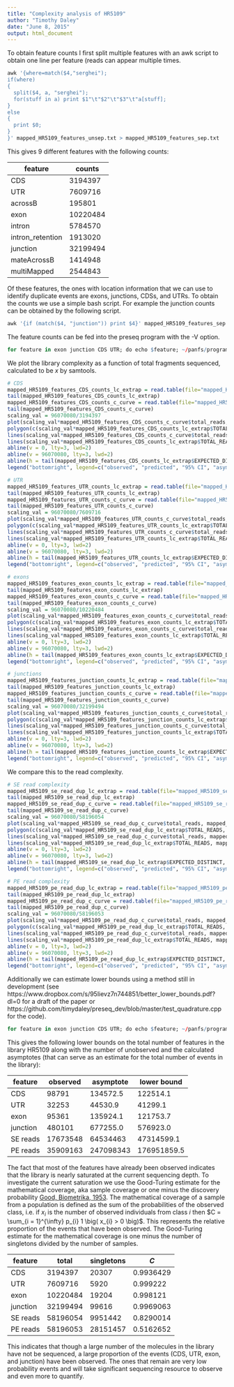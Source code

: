 ```yaml
---
title: "Complexity analysis of HR5109"
author: "Timothy Daley"
date: "June 8, 2015"
output: html_document
---
```


To obtain feature counts I first split multiple features with an awk script to obtain one line per feature (reads can appear multiple times.

```r
awk '{where=match($4,"serghei");
if(where)
{
  split($4, a, "serghei");
  for(stuff in a) print $1"\t"$2"\t"$3"\t"a[stuff];
}
else
{
  print $0;
}
}' mapped_HR5109_features_unsep.txt > mapped_HR5109_features_sep.txt
```

This gives 9 different features with the following counts:

feature | counts
-------|---------
CDS | 3194397
UTR  | 7609716
acrossB | 195801
exon | 10220484
intron | 5784570
intron_retention | 1913020
junction | 32199494
mateAcrossB | 1414948
multiMapped | 2544843

Of these features, the ones with location information that we can use to identify duplicate events are exons, junctions, CDSs, and UTRs.  To obtain the counts we use a simple bash script.  For example the junction counts can be obtained by the following script.

```r
awk '{if (match($4, "junction")) print $4}' mapped_HR5109_features_sep.txt | sort | uniq -c | awk '{print $1}' > mapped_HR5109_features_junction_counts.txt
```

The feature counts can be fed into the preseq program with the -V option.

```r
for feature in exon junction CDS UTR; do echo $feature; ~/panfs/programs/preseq lc_extrap -V -v -s 100000 -o mapped_HR5109_features_${feature}_counts_lc_extrap.txt mapped_HR5109_features_${feature}_counts.txt &> mapped_HR5109_features_${feature}_counts_lc_extrap_out.txt; ~/panfs/programs/preseq c_curve -V -v -s 100000 -o mapped_HR5109_features_${feature}_counts_c_curve.txt mapped_HR5109_features_${feature}_counts.txt &> mapped_HR5109_features_${feature}_counts_c_curve_out.txt; done
```

We plot the library complexity as a function of total fragments sequenced, calculated to be $x$ by samtools. 

```r
# CDS
mapped_HR5109_features_CDS_counts_lc_extrap = read.table(file="mapped_HR5109_features_CDS_counts_lc_extrap.txt", header=T)
tail(mapped_HR5109_features_CDS_counts_lc_extrap)
mapped_HR5109_features_CDS_counts_c_curve = read.table(file="mapped_HR5109_features_CDS_counts_c_curve.txt", header=T)
tail(mapped_HR5109_features_CDS_counts_c_curve)
scaling_val = 96070080/3194397
plot(scaling_val*mapped_HR5109_features_CDS_counts_c_curve$total_reads, mapped_HR5109_features_CDS_counts_c_curve$distinct_reads, xlim=c(0, 1e9), ylim=c(0, 2e5), lwd=3, type="l", main="HR5109 CDS", xlab="distinct events", ylab="sequenced fragments")
polygon(c(scaling_val*mapped_HR5109_features_CDS_counts_lc_extrap$TOTAL_READS, rev(scaling_val*mapped_HR5109_features_CDS_counts_lc_extrap$TOTAL_READS)), c(mapped_HR5109_features_CDS_counts_lc_extrap$LOWER_0.95CI, rev(mapped_HR5109_features_CDS_counts_lc_extrap$UPPER_0.95CI)), col="lightpink", density=-1)
lines(scaling_val*mapped_HR5109_features_CDS_counts_c_curve$total_reads, mapped_HR5109_features_CDS_counts_c_curve$distinct_reads, lwd=2)
lines(scaling_val*mapped_HR5109_features_CDS_counts_lc_extrap$TOTAL_READS, mapped_HR5109_features_CDS_counts_lc_extrap$EXPECTED_DISTINCT, lty=2, lwd=3, col="red")
abline(v = 0, lty=3, lwd=2)
abline(v = 96070080, lty=3, lwd=2)
abline(h = tail(mapped_HR5109_features_CDS_counts_lc_extrap$EXPECTED_DISTINCT, 1), lty=3, lwd=2, col="darkgreen")
legend("bottomright", legend=c("observed", "predicted", "95% CI", "asymptote"), lty=c(1, 2, NA, 3), pch=c(NA, NA, 15, NA),  lwd=c(2,2,NA,2), col=c("black", "red", "lightpink", "darkgreen"))

# UTR
mapped_HR5109_features_UTR_counts_lc_extrap = read.table(file="mapped_HR5109_features_UTR_counts_lc_extrap.txt", header=T)
tail(mapped_HR5109_features_UTR_counts_lc_extrap)
mapped_HR5109_features_UTR_counts_c_curve = read.table(file="mapped_HR5109_features_UTR_counts_c_curve.txt", header=T)
tail(mapped_HR5109_features_UTR_counts_c_curve)
scaling_val = 96070080/7609716
plot(scaling_val*mapped_HR5109_features_UTR_counts_c_curve$total_reads, mapped_HR5109_features_UTR_counts_c_curve$distinct_reads, xlim=c(0, 1e9), ylim=c(0, 1e5), lwd=3, type="l", main="HR5109 UTR", xlab="distinct events", ylab="sequenced fragments")
polygon(c(scaling_val*mapped_HR5109_features_UTR_counts_lc_extrap$TOTAL_READS, rev(scaling_val*mapped_HR5109_features_UTR_counts_lc_extrap$TOTAL_READS)), c(mapped_HR5109_features_UTR_counts_lc_extrap$LOWER_0.95CI, rev(mapped_HR5109_features_UTR_counts_lc_extrap$UPPER_0.95CI)), col="lightpink", density=-1)
lines(scaling_val*mapped_HR5109_features_UTR_counts_c_curve$total_reads, mapped_HR5109_features_UTR_counts_c_curve$distinct_reads, lwd=2)
lines(scaling_val*mapped_HR5109_features_UTR_counts_lc_extrap$TOTAL_READS, mapped_HR5109_features_UTR_counts_lc_extrap$EXPECTED_DISTINCT, lty=2, lwd=3, col="red")
abline(v = 0, lty=3, lwd=2)
abline(v = 96070080, lty=3, lwd=2)
abline(h = tail(mapped_HR5109_features_UTR_counts_lc_extrap$EXPECTED_DISTINCT, 1), lty=3, lwd=2, col="darkgreen")
legend("bottomright", legend=c("observed", "predicted", "95% CI", "asymptote"), lty=c(1, 2, NA, 3), pch=c(NA, NA, 15, NA),  lwd=c(2,2,NA,2), col=c("black", "red", "lightpink", "darkgreen"))

# exons
mapped_HR5109_features_exon_counts_lc_extrap = read.table(file="mapped_HR5109_features_exon_counts_lc_extrap.txt", header=T)
tail(mapped_HR5109_features_exon_counts_lc_extrap)
mapped_HR5109_features_exon_counts_c_curve = read.table(file="mapped_HR5109_features_exon_counts_c_curve.txt", header=T)
tail(mapped_HR5109_features_exon_counts_c_curve)
scaling_val = 96070080/10220484
plot(scaling_val*mapped_HR5109_features_exon_counts_c_curve$total_reads, mapped_HR5109_features_exon_counts_c_curve$distinct_reads, xlim=c(0, 1e9), ylim=c(0, 2e5), lwd=3, type="l", main="HR5109 exon", xlab="distinct events", ylab="sequenced fragments")
polygon(c(scaling_val*mapped_HR5109_features_exon_counts_lc_extrap$TOTAL_READS, rev(scaling_val*mapped_HR5109_features_exon_counts_lc_extrap$TOTAL_READS)), c(mapped_HR5109_features_exon_counts_lc_extrap$LOWER_0.95CI, rev(mapped_HR5109_features_exon_counts_lc_extrap$UPPER_0.95CI)), col="lightpink", density=-1)
lines(scaling_val*mapped_HR5109_features_exon_counts_c_curve$total_reads, mapped_HR5109_features_exon_counts_c_curve$distinct_reads, lwd=2)
lines(scaling_val*mapped_HR5109_features_exon_counts_lc_extrap$TOTAL_READS, mapped_HR5109_features_exon_counts_lc_extrap$EXPECTED_DISTINCT, lty=2, lwd=3, col="red")
abline(v = 0, lty=3, lwd=2)
abline(v = 96070080, lty=3, lwd=2)
abline(h = tail(mapped_HR5109_features_exon_counts_lc_extrap$EXPECTED_DISTINCT, 1), lty=3, lwd=2, col="darkgreen")
legend("bottomright", legend=c("observed", "predicted", "95% CI", "asymptote"), lty=c(1, 2, NA, 3), pch=c(NA, NA, 15, NA),  lwd=c(2,2,NA,2), col=c("black", "red", "lightpink", "darkgreen"))

# junctions
mapped_HR5109_features_junction_counts_lc_extrap = read.table(file="mapped_HR5109_features_junction_counts_lc_extrap.txt", header=T)
tail(mapped_HR5109_features_junction_counts_lc_extrap)
mapped_HR5109_features_junction_counts_c_curve = read.table(file="mapped_HR5109_features_junction_counts_c_curve.txt", header=T)
tail(mapped_HR5109_features_junction_counts_c_curve)
scaling_val = 96070080/32199494
plot(scaling_val*mapped_HR5109_features_junction_counts_c_curve$total_reads, mapped_HR5109_features_junction_counts_c_curve$distinct_reads, xlim=c(0, 1e9), ylim=c(0, 1e6), lwd=3, type="l", main="HR5109 junction", xlab="distinct events", ylab="sequenced fragments")
polygon(c(scaling_val*mapped_HR5109_features_junction_counts_lc_extrap$TOTAL_READS, rev(scaling_val*mapped_HR5109_features_junction_counts_lc_extrap$TOTAL_READS)), c(mapped_HR5109_features_junction_counts_lc_extrap$LOWER_0.95CI, rev(mapped_HR5109_features_junction_counts_lc_extrap$UPPER_0.95CI)), col="lightpink", density=-1)
lines(scaling_val*mapped_HR5109_features_junction_counts_c_curve$total_reads, mapped_HR5109_features_junction_counts_c_curve$distinct_reads, lwd=2)
lines(scaling_val*mapped_HR5109_features_junction_counts_lc_extrap$TOTAL_READS, mapped_HR5109_features_junction_counts_lc_extrap$EXPECTED_DISTINCT, lty=2, lwd=3, col="red")
abline(v = 0, lty=3, lwd=2)
abline(v = 96070080, lty=3, lwd=2)
abline(h = tail(mapped_HR5109_features_junction_counts_lc_extrap$EXPECTED_DISTINCT, 1), lty=3, lwd=2, col="darkgreen")
legend("bottomright", legend=c("observed", "predicted", "95% CI", "asymptote"), lty=c(1, 2, NA, 3), pch=c(NA, NA, 15, NA),  lwd=c(2,2,NA,2), col=c("black", "red", "lightpink", "darkgreen"))
```

We compare this to the read complexity.

```r
# SE read complexity
mapped_HR5109_se_read_dup_lc_extrap = read.table(file="mapped_HR5109_se_read_dup_lc_extrap.txt", header=T)
tail(mapped_HR5109_se_read_dup_lc_extrap)
mapped_HR5109_se_read_dup_c_curve = read.table(file="mapped_HR5109_se_read_dup_c_curve.txt", header=T)
tail(mapped_HR5109_se_read_dup_c_curve)
scaling_val = 96070080/58196054
plot(scaling_val*mapped_HR5109_se_read_dup_c_curve$total_reads, mapped_HR5109_se_read_dup_c_curve$distinct_reads, xlim=c(0, 1e9), ylim=c(0, 1e8), lwd=3, type="l", main="HR5109 SE read complexity", xlab="distinct events", ylab="sequenced fragments")
polygon(c(scaling_val*mapped_HR5109_se_read_dup_lc_extrap$TOTAL_READS, rev(scaling_val*mapped_HR5109_se_read_dup_lc_extrap$TOTAL_READS)), c(mapped_HR5109_se_read_dup_lc_extrap$LOWER_0.95CI, rev(mapped_HR5109_se_read_dup_lc_extrap$UPPER_0.95CI)), col="lightpink", density=-1)
lines(scaling_val*mapped_HR5109_se_read_dup_c_curve$total_reads, mapped_HR5109_se_read_dup_c_curve$distinct_reads, lwd=2)
lines(scaling_val*mapped_HR5109_se_read_dup_lc_extrap$TOTAL_READS, mapped_HR5109_se_read_dup_lc_extrap$EXPECTED_DISTINCT, lty=2, lwd=3, col="red")
abline(v = 0, lty=3, lwd=2)
abline(v = 96070080, lty=3, lwd=2)
abline(h = tail(mapped_HR5109_se_read_dup_lc_extrap$EXPECTED_DISTINCT, 1), lty=3, lwd=2, col="darkgreen")
legend("bottomright", legend=c("observed", "predicted", "95% CI", "asymptote"), lty=c(1, 2, NA, 3), pch=c(NA, NA, 15, NA),  lwd=c(2,2,NA,2), col=c("black", "red", "lightpink", "darkgreen"))

# PE read complexity
mapped_HR5109_pe_read_dup_lc_extrap = read.table(file="mapped_HR5109_pe_read_dup_lc_extrap.txt", header=T)
tail(mapped_HR5109_pe_read_dup_lc_extrap)
mapped_HR5109_pe_read_dup_c_curve = read.table(file="mapped_HR5109_pe_read_dup_c_curve.txt", header=T)
tail(mapped_HR5109_pe_read_dup_c_curve)
scaling_val = 96070080/58196053
plot(scaling_val*mapped_HR5109_pe_read_dup_c_curve$total_reads, mapped_HR5109_pe_read_dup_c_curve$distinct_reads, xlim=c(0, 1e9), ylim=c(0, 3e8), lwd=3, type="l", main="HR5109 PE read complexity", xlab="distinct events", ylab="sequenced fragments")
polygon(c(scaling_val*mapped_HR5109_pe_read_dup_lc_extrap$TOTAL_READS, rev(scaling_val*mapped_HR5109_pe_read_dup_lc_extrap$TOTAL_READS)), c(mapped_HR5109_pe_read_dup_lc_extrap$LOWER_0.95CI, rev(mapped_HR5109_pe_read_dup_lc_extrap$UPPER_0.95CI)), col="lightpink", density=-1)
lines(scaling_val*mapped_HR5109_pe_read_dup_c_curve$total_reads, mapped_HR5109_pe_read_dup_c_curve$distinct_reads, lwd=2)
lines(scaling_val*mapped_HR5109_pe_read_dup_lc_extrap$TOTAL_READS, mapped_HR5109_pe_read_dup_lc_extrap$EXPECTED_DISTINCT, lty=2, lwd=3, col="red")
abline(v = 0, lty=3, lwd=2)
abline(v = 96070080, lty=3, lwd=2)
abline(h = tail(mapped_HR5109_pe_read_dup_lc_extrap$EXPECTED_DISTINCT, 1), lty=3, lwd=2, col="darkgreen")
legend("bottomright", legend=c("observed", "predicted", "95% CI", "asymptote"), lty=c(1, 2, NA, 3), pch=c(NA, NA, 15, NA),  lwd=c(2,2,NA,2), col=c("black", "red", "lightpink", "darkgreen"))
```

Additionally we can estimate lower bounds using a method still in development (see https://www.dropbox.com/s/95lievz7n744851/better_lower_bounds.pdf?dl=0 for a draft of the paper or https://github.com/timydaley/preseq_dev/blob/master/test_quadrature.cpp for the code).

```r
for feature in exon junction CDS UTR; do echo $feature; ~/panfs/programs/test_quadrature -p 10 -o mapped_HR5109_features_${feature}_quad_lower_bound.txt -V mapped_HR5109_features_${feature}_counts.txt; done
```

This gives the following lower bounds on the total number of features in the library HR5109 along with the number of unobserved and the calculated asymptotes (that can serve as an estimate for the total number of events in the library):

feature | observed | asymptote | lower bound
--------| -------- | --------- | -----------
CDS | 98791 | 134572.5 | 122514.1
UTR | 32253 | 44530.9 | 41299.1
exon | 95361 | 135924.1 | 121753.7
junction | 480101 | 677255.0 | 576923.0
SE reads | 17673548 | 64534463 | 47314599.1
PE reads | 35909163 | 247098343 | 176951859.5

The fact that most of the features have already been observed indicates that the library is nearly saturated at the current sequencing depth.  To investigate the current saturation we use the Good-Turing estimate for the mathematical coverage, aka sample coverage or one minus the discovery probability [Good, Biometrika, 1953](http://www.ling.upenn.edu/courses/cogs502/GoodTuring1953.pdf).  The mathematical coverage of a sample from a population is defined as the sum of the probabilities of the observed class, i.e. if $x_{i}$ is the number of observed individuals from class $i$ then $C = \sum_{i = 1}^{\infty} p_{i} 1 \big( x_{i} > 0 \big)$.  This represents the relative proportion of the events that have been observed.  The Good-Turing estimate for the mathematical coverage is one minus the number of singletons divided by the number of samples.

feature | total | singletons | $C$
--------| -------- | --------- | -----------
CDS | 3194397 | 20307 | 0.9936429
UTR | 7609716 | 5920 | 0.999222
exon | 10220484 | 19204 | 0.998121
junction | 32199494 | 99616 | 0.9969063
SE reads | 58196054 | 9951442 | 0.8290014
PE reads | 58196053 | 28151457 | 0.5162652

This indicates that though a large number of the molecules in the library have not be sequenced, a large proportion of the events (CDS, UTR, exon, and junction) have been observed.  The ones that remain are very low probability events and will take significant sequencing resource to observe and even more to quantify.